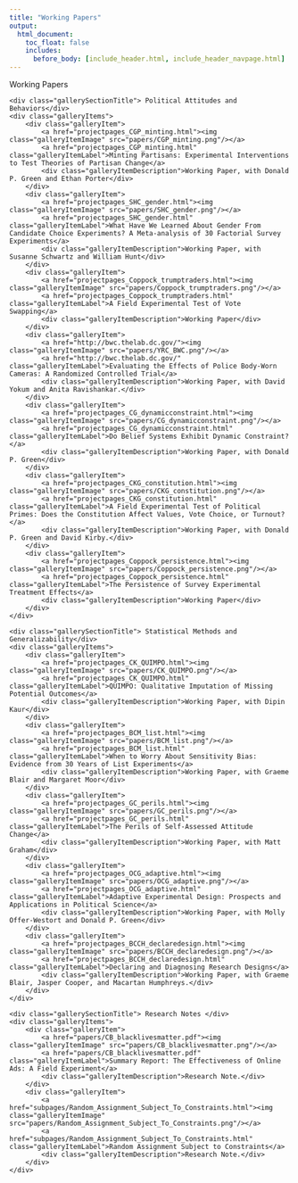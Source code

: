 ```yaml
---
title: "Working Papers"
output:
  html_document:
    toc_float: false
    includes:
      before_body: [include_header.html, include_header_navpage.html]
---
```


<!--html_preserve-->
<div class="band full">
<div class="bandContent pageTitle">Working Papers</div>
<div class="bandContent gallerySection">
	<div class="gallerySectionTitle"> Political Attitudes and Behaviors</div>
	<div class="galleryItems">
		<div class="galleryItem">
			<a href="projectpages_CGP_minting.html"><img class="galleryItemImage" src="papers/CGP_minting.png"/></a>
			<a href="projectpages_CGP_minting.html" class="galleryItemLabel">Minting Partisans: Experimental Interventions to Test Theories of Partisan Change</a>
			<div class="galleryItemDescription">Working Paper, with Donald P. Green and Ethan Porter</div>
		</div>
		<div class="galleryItem">
			<a href="projectpages_SHC_gender.html"><img class="galleryItemImage" src="papers/SHC_gender.png"/></a>
			<a href="projectpages_SHC_gender.html" class="galleryItemLabel">What Have We Learned About Gender From Candidate Choice Experiments? A Meta-analysis of 30 Factorial Survey Experiments</a>
			<div class="galleryItemDescription">Working Paper, with Susanne Schwartz and William Hunt</div>
		</div>
		<div class="galleryItem">
			<a href="projectpages_Coppock_trumptraders.html"><img class="galleryItemImage" src="papers/Coppock_trumptraders.png"/></a>
			<a href="projectpages_Coppock_trumptraders.html" class="galleryItemLabel">A Field Experimental Test of Vote Swapping</a>
			<div class="galleryItemDescription">Working Paper</div>
		</div>
		<div class="galleryItem">
			<a href="http://bwc.thelab.dc.gov/"><img class="galleryItemImage" src="papers/YRC_BWC.png"/></a>
			<a href="http://bwc.thelab.dc.gov/" class="galleryItemLabel">Evaluating the Effects of Police Body-Worn Cameras: A Randomized Controlled Trial</a>
			<div class="galleryItemDescription">Working Paper, with David Yokum and Anita Ravishankar.</div>
		</div>
		<div class="galleryItem">
			<a href="projectpages_CG_dynamicconstraint.html"><img class="galleryItemImage" src="papers/CG_dynamicconstraint.png"/></a>
			<a href="projectpages_CG_dynamicconstraint.html" class="galleryItemLabel">Do Belief Systems Exhibit Dynamic Constraint?</a>
			<div class="galleryItemDescription">Working Paper, with Donald P. Green</div>
		</div>
		<div class="galleryItem">
			<a href="projectpages_CKG_constitution.html"><img class="galleryItemImage" src="papers/CKG_constitution.png"/></a>
			<a href="projectpages_CKG_constitution.html" class="galleryItemLabel">A Field Experimental Test of Political Primes: Does the Constitution Affect Values, Vote Choice, or Turnout?</a>
			<div class="galleryItemDescription">Working Paper, with Donald P. Green and David Kirby.</div>
		</div>
		<div class="galleryItem">
			<a href="projectpages_Coppock_persistence.html"><img class="galleryItemImage" src="papers/Coppock_persistence.png"/></a>
			<a href="projectpages_Coppock_persistence.html" class="galleryItemLabel">The Persistence of Survey Experimental Treatment Effects</a>
			<div class="galleryItemDescription">Working Paper</div>
		</div>
	</div>
</div>
<div class="bandContent gallerySection">
	<div class="gallerySectionTitle"> Statistical Methods and Generalizability</div>
	<div class="galleryItems">
		<div class="galleryItem">
			<a href="projectpages_CK_QUIMPO.html"><img class="galleryItemImage" src="papers/CK_QUIMPO.png"/></a>
			<a href="projectpages_CK_QUIMPO.html" class="galleryItemLabel">QUIMPO: Qualitative Imputation of Missing Potential Outcomes</a>
			<div class="galleryItemDescription">Working Paper, with Dipin Kaur</div>
		</div>
		<div class="galleryItem">
			<a href="projectpages_BCM_list.html"><img class="galleryItemImage" src="papers/BCM_list.png"/></a>
			<a href="projectpages_BCM_list.html" class="galleryItemLabel">When to Worry About Sensitivity Bias: Evidence from 30 Years of List Experiments</a>
			<div class="galleryItemDescription">Working Paper, with Graeme Blair and Margaret Moor</div>
		</div>
		<div class="galleryItem">
			<a href="projectpages_GC_perils.html"><img class="galleryItemImage" src="papers/GC_perils.png"/></a>
			<a href="projectpages_GC_perils.html" class="galleryItemLabel">The Perils of Self-Assessed Attitude Change</a>
			<div class="galleryItemDescription">Working Paper, with Matt Graham</div>
		</div>
		<div class="galleryItem">
			<a href="projectpages_OCG_adaptive.html"><img class="galleryItemImage" src="papers/OCG_adaptive.png"/></a>
			<a href="projectpages_OCG_adaptive.html" class="galleryItemLabel">Adaptive Experimental Design: Prospects and Applications in Political Science</a>
			<div class="galleryItemDescription">Working Paper, with Molly Offer-Westort and Donald P. Green</div>
		</div>
		<div class="galleryItem">
			<a href="projectpages_BCCH_declaredesign.html"><img class="galleryItemImage" src="papers/BCCH_declaredesign.png"/></a>
			<a href="projectpages_BCCH_declaredesign.html" class="galleryItemLabel">Declaring and Diagnosing Research Designs</a>
			<div class="galleryItemDescription">Working Paper, with Graeme Blair, Jasper Cooper, and Macartan Humphreys.</div>
		</div>
	</div>
</div>
<div class="bandContent gallerySection">
	<div class="gallerySectionTitle"> Research Notes </div>
	<div class="galleryItems">
		<div class="galleryItem">
			<a href="papers/CB_blacklivesmatter.pdf"><img class="galleryItemImage" src="papers/CB_blacklivesmatter.png"/></a>
			<a href="papers/CB_blacklivesmatter.pdf" class="galleryItemLabel">Summary Report: The Effectiveness of Online Ads: A Field Experiment</a>
			<div class="galleryItemDescription">Research Note.</div>
		</div>
		<div class="galleryItem">
			<a href="subpages/Random_Assignment_Subject_To_Constraints.html"><img class="galleryItemImage" src="papers/Random_Assignment_Subject_To_Constraints.png"/></a>
			<a href="subpages/Random_Assignment_Subject_To_Constraints.html" class="galleryItemLabel">Random Assignment Subject to Constraints</a>
			<div class="galleryItemDescription">Research Note.</div>
		</div>
	</div>
</div>
<!--/html_preserve-->
